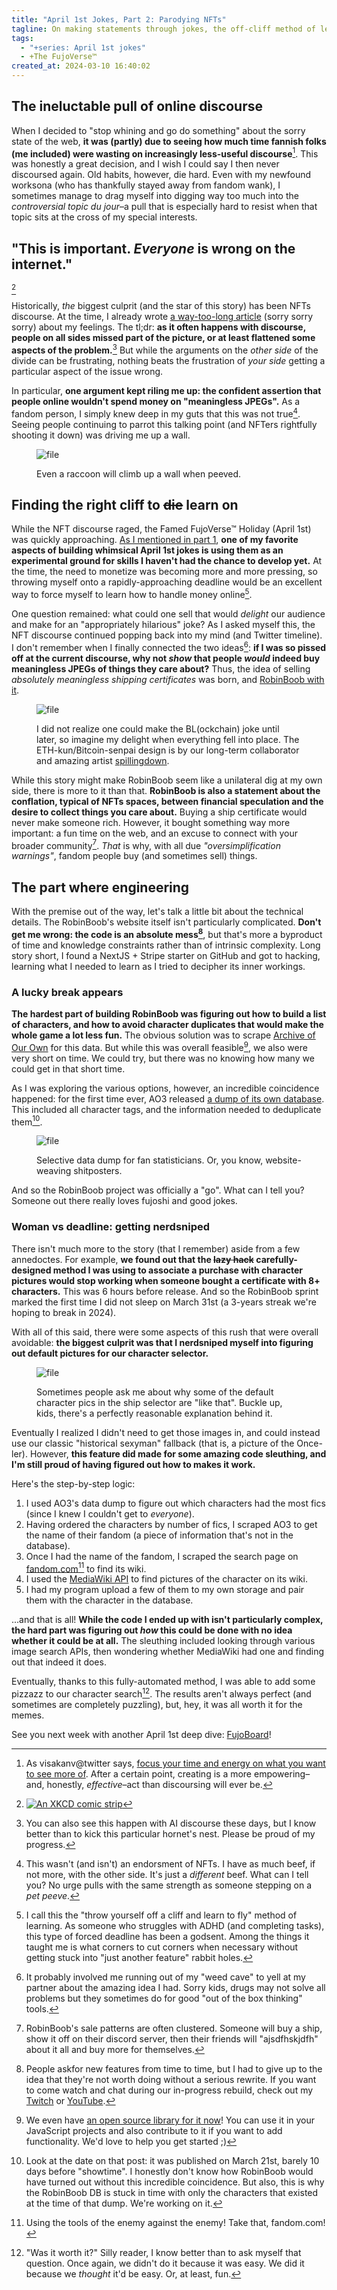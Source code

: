 ```yaml
---
title: "April 1st Jokes, Part 2: Parodying NFTs"
tagline: On making statements through jokes, the off-cliff method of learning, and lucky breaks.
tags:
  - "+series: April 1st jokes"
  - +The FujoVerse™
created_at: 2024-03-10 16:40:02
---
```



## The ineluctable pull of online discourse

When I decided to "stop whining and go do something" about the sorry state of
the web, **it was (partly) due to seeing how much time fannish folks (me
included) were wasting on increasingly less-useful discourse**[^-1]. This was
honestly a great decision, and I wish I could say I then never discoursed again.
Old habits, however, die hard. Even with my newfound worksona (who has
thankfully stayed away from fandom wank), I sometimes manage to drag myself into
digging way too much into the _controversial topic du jour_–a pull that is
especially hard to resist when that topic sits at the cross of my special
interests.

## "This is important. _Everyone_ is wrong on the internet."

[^0]

Historically, _the_ biggest culprit (and the star of this story) has been NFTs
discourse. At the time, I already wrote [a way-too-long
article](/posts/the-fight-for-the-open-web) (sorry sorry sorry) about my
feelings. The tl;dr: **as it often happens with discourse, people on all sides
missed part of the picture, or at least flattened some aspects of the
problem.**[^0_5] But while the arguments on the _other side_ of the divide can
be frustrating, nothing beats the frustration of _your side_ getting a
particular aspect of the issue wrong.

In particular, **one argument kept riling me up: the confident assertion that
people online wouldn't spend money on "meaningless JPEGs".** As a fandom person,
I simply knew deep in my guts that this was not true[^1]. Seeing people
continuing to parrot this talking point (and NFTers rightfully shooting it down)
was driving me up a wall.

<figure>

![file](./flattered-pig.png)

<figcaption>

Even a raccoon will climb up a wall when peeved.

</figcaption>
</figure>

## Finding the right cliff to ~~die~~ learn on

While the NFT discourse raged, the Famed FujoVerse™ Holiday (April 1st) was
quickly approaching. [As I mentioned in part
1](/posts/april-1st-tradition-part-1), **one of my favorite aspects of building
whimsical April 1st jokes is using them as an experimental ground for skills I
haven't had the chance to develop yet.** At the time, the need to monetize was
becoming more and more pressing, so throwing myself onto a rapidly-approaching
deadline would be an excellent way to force myself to learn how to handle money
online[^2].

One question remained: what could one sell that would _delight_ our audience and
make for an "appropriately hilarious" joke? As I asked myself this, the NFT
discourse continued popping back into my mind (and Twitter timeline). I don't
remember when I finally connected the two ideas[^2_5]: **if I was so pissed off
at the current discourse, why not _show_ that people _would_ indeed buy
meaningless JPEGs of things they care about?** Thus, the idea of selling
_absolutely meaningless shipping certificates_ was born, and [RobinBoob with
it](https://www.robinboob.com).

<figure>

![file](./robinboob.png)

<figcaption>

I did not realize one could make the BL(ockchain) joke until later, so imagine
my delight when everything fell into place. The ETH-kun/Bitcoin-senpai design is
by our long-term collaborator and amazing artist [spillingdown](TODO).

</figcaption>
</figure>

While this story might make RobinBoob seem like a unilateral dig at my own side,
there is more to it than that. **RobinBoob is also a statement about the
conflation, typical of NFTs spaces, between financial speculation and the desire
to collect things you care about.** Buying a ship certificate would never make
someone rich. However, it bought something way more important: a fun time on the
web, and an excuse to connect with your broader community[^3]. _That_ is why,
with all due _"oversimplification warnings"_, fandom people buy (and sometimes
sell) things.

## The part where engineering

With the premise out of the way, let's talk a little bit about the technical
details. The RobinBoob's website itself isn't particularly complicated. **Don't get
me wrong: the code is an absolute mess[^3_5]**, but that's more a byproduct of
time and knowledge constraints rather than of intrinsic complexity. Long story
short, I found a NextJS + Stripe starter on GitHub and got to hacking, learning
what I needed to learn as I tried to decipher its inner workings.

### A lucky break appears

**The hardest part of building RobinBoob was figuring out how to build a list of
characters, and how to avoid character duplicates that would make the whole game
a lot less fun.** The obvious solution was to scrape [Archive of Our
Own](https://archiveofourown.org) for this data. But while this was overall
feasible[^3_7], we also were very short on time. We could try, but there was no
knowing how many we could get in that short time.

As I was exploring the various options, however, an incredible coincidence
happened: for the first time ever, AO3 released [a dump of its own
database](https://archiveofourown.org/admin_posts/18804). This included all
character tags, and the information needed to deduplicate them[^4].

<figure>

![file](./selective-data.png)

<figcaption>

Selective data dump for fan statisticians. Or, you know, website-weaving shitposters.

</figcaption>
</figure>

And so the RobinBoob project was officially a "go". What can I tell you? Someone
out there really loves fujoshi and good jokes.

### Woman vs deadline: getting nerdsniped

There isn't much more to the story (that I remember) aside from a few
annedoctes. For example, **we found out that the ~~lazy hack~~ carefully-designed
method I was using to associate a purchase with character pictures would stop
working when someone bought a certificate with 8+ characters.** This was 6 hours
before release. And so the RobinBoob sprint marked the first time I did not sleep
on March 31st (a 3-years streak we're hoping to break in 2024).

With all of this said, there were some aspects of this rush that were overall
avoidable: **the biggest culprit was that I nerdsniped myself into figuring out default
pictures for our character selector.**

<figure>

![file](./characters.png)

<figcaption>

Sometimes people ask me about why some of the default character pics in the ship selector
are "like that". Buckle up, kids, there's a perfectly reasonable explanation behind it.

</figcaption>
</figure>

Eventually I realized I didn't need to get those images in, and could instead
use our classic "historical sexyman" fallback (that is, a picture of the
Once-ler). However, **this feature did made for some amazing code sleuthing, and
I'm still proud of having figured out how to makes it work.**

Here's the step-by-step logic:

1. I used AO3's data dump to figure out which characters had the most fics (since
   I knew I couldn't get to _everyone_).
2. Having ordered the characters by number of fics, I scraped AO3 to get the name of
   their fandom (a piece of information that's not in the database).
3. Once I had the name of the fandom, I scraped the search page on
   [fandom.com](https://www.fandom.com/)[^5] to find its wiki.
4. I used the [MediaWiki API](https://www.mediawiki.org/wiki/API:Main_page) to
   find pictures of the character on its wiki.
5. I had my program upload a few of them to my own storage and pair them with the
   character in the database.

...and that is all! **While the code I ended up with isn't particularly complex,
the hard part was figuring out _how_ this could be done with no idea whether it
could be at all.** The sleuthing included looking through various image search
APIs, then wondering whether MediaWiki had one and finding out that indeed it
does.

Eventually, thanks to this fully-automated method, I was able to add some
pizzazz to our character search[^6]. The results aren't always perfect (and
sometimes are completely puzzling), but, hey, it was all worth it for the memes.

See you next week with another April 1st deep dive: [FujoBoard](https://fujoboard.com)!

[^-1]:
    As visakanv@twitter says, [focus your time and energy on what you want to
    see more of](https://x.com/visakanv/status/1324978566455468035?s=20). After
    a certain point, creating is a more empowering–and, honestly,
    _effective_–act than discoursing will ever be.

[^0]: [![An XKCD comic strip](./someone-wrong.png)](https://xkcd.com/386/)
[^0_5]:
    You can also see this happen with AI discourse these days, but I know
    better than to kick this particular hornet's nest. Please be proud of my
    progress.

[^1]:
    This wasn't (and isn't) an endorsment of NFTs. I have as much beef, if not
    more, with the other side. It's just a _different_ beef. What can I tell
    you? No urge pulls with the same strength as someone stepping on a _pet
    peeve_.

[^2]:
    I call this the "throw yourself off a cliff and learn to fly" method of
    learning. As someone who struggles with ADHD (and completing tasks), this
    type of forced deadline has been a godsent. Among the things it taught me is
    what corners to cut corners when necessary without getting stuck into "just
    another feature" rabbit holes.

[^2_5]:
    It probably involved me running out of my "weed cave" to yell at my
    partner about the amazing idea I had. Sorry kids, drugs may not solve all
    problems but they sometimes do for good "out of the box thinking" tools.

[^3]:
    RobinBoob's sale patterns are often clustered. Someone will buy a ship,
    show it off on their discord server, then their friends will "ajsdfhskjdfh"
    about it all and buy more for themselves.

[^3_5]:
    People askfor new features from time to time, but I had to give up to the
    idea that they're not worth doing without a serious rewrite. If you want to
    come watch and chat during our in-progress rebuild, check out my
    [Twitch](https://www.twitch.tv/essentialrandomness) or
    [YouTube](https://www.youtube.com/channel/UCI_NX0PeoiWiMsHIFH0TBsw).

[^3_7]:
    We even have [an open source library for it
    now](https://github.com/Fandom-Coders/AO3.js)! You can use it in your
    JavaScript projects and also contribute to it if you want to add
    functionality. We'd love to help you get started ;)

[^4]:
    Look at the date on that post: it was published on March 21st, barely 10
    days before "showtime". I honestly don't know how RobinBoob would have
    turned out without this incredible coincidence. But also, this is why the
    RobinBoob DB is stuck in time with only the characters that existed at the
    time of that dump. We're working on it.

[^5]: Using the tools of the enemy against the enemy! Take that, fandom.com!
[^6]:
    "Was it worth it?" Silly reader, I know better than to ask myself that
    question. Once again, we didn't do it because it was easy. We did it because
    we _thought_ it'd be easy. Or, at least, fun.

<style>
  {`
    img {
      padding-block: 0!important;
      border: 1px solid #bbb;
      width: calc(70% - 8px);
    }
    img + img {
      margin-top: 20px;
    }
    figure {
        text-align: center;
    }
    figcaption {
        margin-top: 5px;
        text-size: small;
        color: gray;
        width: calc(70% - 8px);
        margin: 0 auto;
    }
`}
</style>
